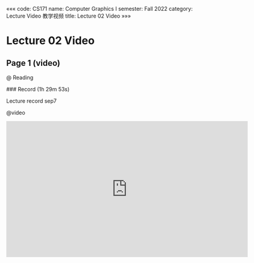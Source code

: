 «««
code: CS171
name: Computer Graphics I
semester: Fall 2022
category: Lecture Video 教学视频
title: Lecture 02 Video
»»»

# Lecture 02 Video

## Page 1 (video)

@ Reading

<div class="markdown-body">
### Record (1h 29m 53s)

Lecture record sep7
</div>

@video

<iframe src="https://sbbrisk.com/e/o6y2eyhqblye.html" frameborder=0 marginwidth=0 marginheight=0 scrolling=no width=640 height=360 allowfullscreen></iframe>
